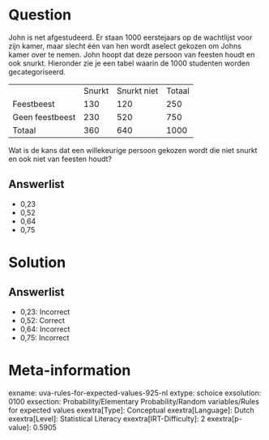 Question
========

John is net afgestudeerd. Er staan 1000 eerstejaars op de wachtlijst
voor zijn kamer, maar slecht één van hen wordt aselect gekozen om Johns
kamer over te nemen. John hoopt dat deze persoon van feesten houdt en
ook snurkt. Hieronder zie je een tabel waarin de 1000 studenten worden
gecategoriseerd.

  ----------------- -------- ------------- --------
                    Snurkt   Snurkt niet   Totaal
  Feestbeest        130      120           250
  Geen feestbeest   230      520           750
  Totaal            360      640           1000
  ----------------- -------- ------------- --------

Wat is de kans dat een willekeurige persoon gekozen wordt die niet
snurkt en ook niet van feesten houdt?

Answerlist
----------

* 0,23
* 0,52
* 0,64
* 0,75

Solution
========

Answerlist
----------

* 0,23: Incorrect
* 0,52: Correct
* 0,64: Incorrect
* 0,75: Incorrect

Meta-information
================
exname: uva-rules-for-expected-values-925-nl
extype: schoice
exsolution: 0100
exsection: Probability/Elementary Probability/Random variables/Rules for expected values
exextra[Type]: Conceptual
exextra[Language]: Dutch
exextra[Level]: Statistical Literacy
exextra[IRT-Difficulty]: 2
exextra[p-value]: 0.5905
